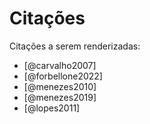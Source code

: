 # Citações

Citações a serem renderizadas:

- [@carvalho2007] 
- [@forbellone2022]
- [@menezes2010] 
- [@menezes2019] 
- [@lopes2011]

